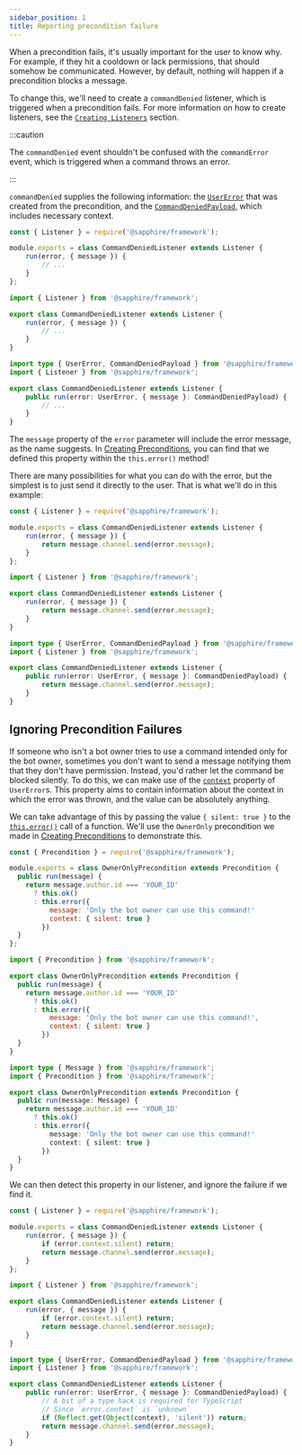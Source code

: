 ```yaml
---
sidebar_position: 1
title: Reporting precondition failure
---
```



When a precondition fails, it's usually important for the user to know why. For example, if they hit a cooldown or lack
permissions, that should somehow be communicated. However, by default, nothing will happen if a precondition blocks a message.

To change this, we'll need to create a `commandDenied` listener, which is triggered when a precondition
fails. For more information on how to create listeners, see the [`Creating Listeners`][listeners] section.

:::caution

The `commandDenied` event shouldn't be confused with the `commandError` event, which is triggered when a command throws
an error.

:::

`commandDenied` supplies the following information: the [`UserError`][error] that was created from the precondition,
and the [`CommandDeniedPayload`][payload], which includes necessary context.

<Tabs groupId="language-choice">
<TabItem value="javascript" label="JavaScript" default>

```javascript
const { Listener } = require('@sapphire/framework');

module.exports = class CommandDeniedListener extends Listener {
    run(error, { message }) {
        // ...
    }
};
```

</TabItem>
<TabItem value="ESM" label="ESM">

```javascript
import { Listener } from '@sapphire/framework';

export class CommandDeniedListener extends Listener {
    run(error, { message }) {
        // ...
    }
}
```

</TabItem>
<TabItem value="typescript" label="TypeScript">

```typescript
import type { UserError, CommandDeniedPayload } from '@sapphire/framework';
import { Listener } from '@sapphire/framework';

export class CommandDeniedListener extends Listener {
    public run(error: UserError, { message }: CommandDeniedPayload) {
        // ...
    }
}
```

</TabItem>
</Tabs>

The `message` property of the `error` parameter will include the error message, as the name suggests.
In [Creating Preconditions][creating-preconditions], you can find that we defined this property
within the `this.error()` method!

There are many possibilities for what you can do with the error, but the simplest is to just send it directly to the user.
That is what we'll do in this example:

<Tabs groupId="language-choice">
<TabItem value="javascript" label="JavaScript" default>

```javascript {5}
const { Listener } = require('@sapphire/framework');

module.exports = class CommandDeniedListener extends Listener {
    run(error, { message }) {
        return message.channel.send(error.message);
    }
};
```

</TabItem>
<TabItem value="ESM" label="ESM">

```javascript {5}
import { Listener } from '@sapphire/framework';

export class CommandDeniedListener extends Listener {
    run(error, { message }) {
        return message.channel.send(error.message);
    }
}
```

</TabItem>
<TabItem value="typescript" label="TypeScript">

```typescript {5}
import type { UserError, CommandDeniedPayload } from '@sapphire/framework';
import { Listener } from '@sapphire/framework';

export class CommandDeniedListener extends Listener {
    public run(error: UserError, { message }: CommandDeniedPayload) {
        return message.channel.send(error.message);
    }
}
```

</TabItem>
</Tabs>

## Ignoring Precondition Failures

If someone who isn't a bot owner tries to use a command intended only for the bot owner, sometimes you don't want to
send a message notifying them that they don't have permission. Instead, you'd rather let the command be blocked silently.
To do this, we can make use of the [`context`][context] property of `UserError`s. This property aims to contain information
about the context in which the error was thrown, and the value can be absolutely anything.

We can take advantage of this by passing the value `{ silent: true }` to the [`this.error()`][preconditionError] call of
a function. We'll use the `OwnerOnly` precondition we made in [Creating Preconditions][creating-preconditions] to
demonstrate this.

<Tabs groupId="language-choice">
<TabItem value="javascript" label="JavaScript" default>

```javascript {9}
const { Precondition } = require('@sapphire/framework');

module.exports = class OwnerOnlyPrecondition extends Precondition {
  public run(message) {
    return message.author.id === 'YOUR_ID'
      ? this.ok()
      : this.error({ 
          message: 'Only the bot owner can use this command!' 
          context: { silent: true }
        })
  }
};
```

</TabItem>
<TabItem value="ESM" label="ESM">

```javascript {9}
import { Precondition } from '@sapphire/framework';

export class OwnerOnlyPrecondition extends Precondition {
  public run(message) {
    return message.author.id === 'YOUR_ID'
      ? this.ok()
      : this.error({ 
          message: 'Only the bot owner can use this command!',
          context: { silent: true }
        })
  }
}
```

</TabItem>
<TabItem value="typescript" label="TypeScript">

```typescript {10}
import type { Message } from '@sapphire/framework';
import { Precondition } from '@sapphire/framework';

export class OwnerOnlyPrecondition extends Precondition {
  public run(message: Message) {
    return message.author.id === 'YOUR_ID'
      ? this.ok()
      : this.error({ 
          message: 'Only the bot owner can use this command!'
          context: { silent: true }
        })
  }
}
```
</TabItem>
</Tabs>

We can then detect this property in our listener, and ignore the failure if we find it.

<Tabs groupId="language-choice">
<TabItem value="javascript" label="JavaScript" default>

```javascript {5}
const { Listener } = require('@sapphire/framework');

module.exports = class CommandDeniedListener extends Listener {
    run(error, { message }) {
        if (error.context.silent) return;
        return message.channel.send(error.message);
    }
};
```

</TabItem>
<TabItem value="ESM" label="ESM">

```javascript {5}
import { Listener } from '@sapphire/framework';

export class CommandDeniedListener extends Listener {
    run(error, { message }) {
        if (error.context.silent) return;
        return message.channel.send(error.message);
    }
}
```

</TabItem>
<TabItem value="typescript" label="TypeScript">

```typescript {8}
import type { UserError, CommandDeniedPayload } from '@sapphire/framework';
import { Listener } from '@sapphire/framework';

export class CommandDeniedListener extends Listener {
    public run(error: UserError, { message }: CommandDeniedPayload) {
        // A bit of a type hack is required for TypeScript
        // Since `error.context` is `unknown`
		if (Reflect.get(Object(context), 'silent')) return;
        return message.channel.send(error.message);
    }
}
```

</TabItem>
</Tabs>

[listeners]: ../listeners/creating-your-own-listeners
[error]: ../../Documentation/api-framework/classes/UserError
[payload]: ../../Documentation/api-framework/interfaces/CommandDeniedPayload
[context]: ../../Documentation/api-framework/classes/UserError#context
[preconditionError]: ../../Documentation/api-framework/classes/Precondition#error
[creating-preconditions]: ./creating-your-own-preconditions
